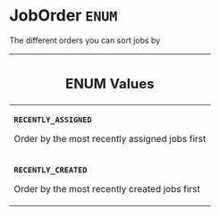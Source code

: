 <!--
  _____   ____    _   _  ____ _______   ______ _____ _____ _______
  |  __  / __   |  | |/ __ __   __| |  ____|  __ _   _|__   __|
  | |  | | |  | | |  | | |  | | | |    | |__  | |  | || |    | |
  | |  | | |  | | | . ` | |  | | | |    |  __| | |  | || |    | |
  | |__| | |__| | | |  | |__| | | |    | |____| |__| || |_   | |
  |_____/ ____/  |_| _|____/  |_|    |______|_____/_____|  |_|
  This file is auto-generated by script/generate_graphql_api_content.sh,
  please build the schema.json by running `rails api:graph:export`
  with https://github.com/buildkite/buildkite/,
  replace the content in data/graphql_data_schema.json
  and run the generation script `./scripts/generate-graphql-api-content.sh`.
-->
<!-- vale off -->
<h1 class="has-pills" data-algolia-exclude>
  JobOrder
  <span class="pill pill--enum pill--normal-case pill--large"><code>ENUM</code></span>
</h1>
<!-- vale on -->

<p>The different orders you can sort jobs by</p>

<table class="responsive-table responsive-table--single-column-rows">
  <thead>
    <th>
      <h2 data-algolia-exclude>ENUM Values</h2>
    </th>
  </thead>
  <tbody>
    <tr>
      <td>
        <p>
          <strong>
            <code>RECENTLY_ASSIGNED</code>
          </strong>
        </p>
        <p>Order by the most recently assigned jobs first</p>
      </td>
    </tr>
    <tr>
      <td>
        <p>
          <strong>
            <code>RECENTLY_CREATED</code>
          </strong>
        </p>
        <p>Order by the most recently created jobs first</p>
      </td>
    </tr>
  </tbody>
</table>
